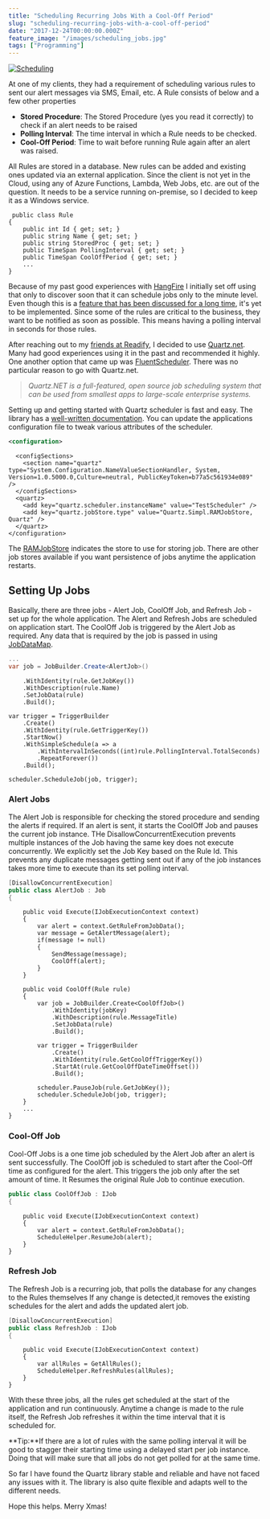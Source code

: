 ```yaml
---
title: "Scheduling Recurring Jobs With a Cool-Off Period"
slug: "scheduling-recurring-jobs-with-a-cool-off-period"
date: "2017-12-24T00:00:00.000Z"
feature_image: "/images/scheduling_jobs.jpg"
tags: ["Programming"]
---
```


[![Scheduling](/images/scheduling_jobs.jpg)](https://flic.kr/p/8ys6Hs)

At one of my clients, they had a requirement of scheduling various rules to sent our alert messages via SMS, Email, etc. A Rule consists of below and a few other properties

*   **Stored Procedure**: The Stored Procedure (yes you read it correctly) to check if an alert needs to be raised
*   **Polling Interval**: The time interval in which a Rule needs to be checked.
*   **Cool-Off Period**: Time to wait before running Rule again after an alert was raised.

All Rules are stored in a database. New rules can be added and existing ones updated via an external application. Since the client is not yet in the Cloud, using any of Azure Functions, Lambda, Web Jobs, etc. are out of the question. It needs to be a service running on-premise, so I decided to keep it as a Windows service.

     public class Rule
    {
        public int Id { get; set; }
        public string Name { get; set; }
        public string StoredProc { get; set; }
        public TimeSpan PollingInterval { get; set; }
        public TimeSpan CoolOffPeriod { get; set; }
        ...
    }
    

Because of my past good experiences with [HangFire](https://www.hangfire.io/) I initially set off using that only to discover soon that it can schedule jobs only to the minute level. Even though this is a [feature that has been discussed for a long time](https://github.com/HangfireIO/Hangfire/issues/167), it's yet to be implemented. Since some of the rules are critical to the business, they want to be notified as soon as possible. This means having a polling interval in seconds for those rules.

After reaching out to my [friends at Readify](/posts/finding-a-job-abroad/), I decided to use [Quartz.net](https://www.quartz-scheduler.net/). Many had good experiences using it in the past and recommended it highly. One another option that came up was [FluentScheduler](https://github.com/fluentscheduler/FluentScheduler). There was no particular reason to go with Quartz.net.

> _Quartz.NET is a full-featured, open source job scheduling system that can be used from smallest apps to large-scale enterprise systems._

Setting up and getting started with Quartz scheduler is fast and easy. The library has a [well-written documentation](https://www.quartz-scheduler.net/documentation/index.html). You can update the applications configuration file to tweak various attributes of the scheduler.

```xml
<configuration>
```
      <configSections>
        <section name="quartz" type="System.Configuration.NameValueSectionHandler, System, Version=1.0.5000.0,Culture=neutral, PublicKeyToken=b77a5c561934e089" />
      </configSections>
      <quartz>
        <add key="quartz.scheduler.instanceName" value="TestScheduler" />
        <add key="quartz.jobStore.type" value="Quartz.Simpl.RAMJobStore, Quartz" />
      </quartz>
    </configuration>
    

The [RAMJobStore](http://www.quartz-scheduler.org/api/2.2.1/org/quartz/simpl/RAMJobStore.html) indicates the store to use for storing job. There are other job stores available if you want persistence of jobs anytime the application restarts.

Setting Up Jobs
---------------

Basically, there are three jobs - Alert Job, CoolOff Job, and Refresh Job - set up for the whole application. The Alert and Refresh Jobs are scheduled on application start. The CoolOff Job is triggered by the Alert Job as required. Any data that is required by the job is passed in using [JobDataMap](https://www.quartz-scheduler.net/documentation/quartz-2.x/tutorial/more-about-jobs.html#jobdatamap).

```csharp
...
var job = JobBuilder.Create<AlertJob>()
```
        .WithIdentity(rule.GetJobKey())
        .WithDescription(rule.Name)
        .SetJobData(rule)
        .Build();
    
    var trigger = TriggerBuilder
        .Create()
        .WithIdentity(rule.GetTriggerKey())
        .StartNow()
        .WithSimpleSchedule(a => a
            .WithIntervalInSeconds((int)rule.PollingInterval.TotalSeconds)
            .RepeatForever())
        .Build();
    
    scheduler.ScheduleJob(job, trigger);
    

### Alert Jobs

The Alert Job is responsible for checking the stored procedure and sending the alerts if required. If an alert is sent, it starts the CoolOff Job and pauses the current job instance. THe DisallowConcurrentExecution prevents multiple instances of the Job having the same key does not execute concurrently. We explicitly set the Job Key based on the Rule Id. This prevents any duplicate messages getting sent out if any of the job instances takes more time to execute than its set polling interval.

```csharp
[DisallowConcurrentExecution]
public class AlertJob : Job
{
```
        public void Execute(IJobExecutionContext context)
        {
            var alert = context.GetRuleFromJobData();
            var message = GetAlertMessage(alert);
            if(message != null)
            {
                SendMessage(message);
                CoolOff(alert);
            }
        }
    
        public void CoolOff(Rule rule)
        {
            var job = JobBuilder.Create<CoolOffJob>()
                .WithIdentity(jobKey)
                .WithDescription(rule.MessageTitle)
                .SetJobData(rule)
                .Build();
    
            var trigger = TriggerBuilder
                .Create()
                .WithIdentity(rule.GetCoolOffTriggerKey())
                .StartAt(rule.GetCoolOffDateTimeOffset())
                .Build();
    
            scheduler.PauseJob(rule.GetJobKey());
            scheduler.ScheduleJob(job, trigger);
        }
        ...
    }
    

### Cool-Off Job

Cool-Off Jobs is a one time job scheduled by the Alert Job after an alert is sent successfully. The CoolOff job is scheduled to start after the Cool-Off time as configured for the alert. This triggers the job only after the set amount of time. It Resumes the original Rule Job to continue execution.

```csharp
public class CoolOffJob : IJob
{
```
        public void Execute(IJobExecutionContext context)
        {
            var alert = context.GetRuleFromJobData();
            ScheduleHelper.ResumeJob(alert);
        }
    }
    

### Refresh Job

The Refresh Job is a recurring job, that polls the database for any changes to the Rules themselves If any change is detected,it removes the existing schedules for the alert and adds the updated alert job.

```csharp
[DisallowConcurrentExecution]
public class RefreshJob : IJob
{
```
        public void Execute(IJobExecutionContext context)
        {
            var allRules = GetAllRules();
            ScheduleHelper.RefreshRules(allRules);
        }
    }
    

With these three jobs, all the rules get scheduled at the start of the application and run continuously. Anytime a change is made to the rule itself, the Refresh Job refreshes it within the time interval that it is scheduled for.

**Tip:**If there are a lot of rules with the same polling interval it will be good to stagger their starting time using a delayed start per job instance. Doing that will make sure that all jobs do not get polled for at the same time.

So far I have found the Quartz library stable and reliable and have not faced any issues with it. The library is also quite flexible and adapts well to the different needs.

Hope this helps. Merry Xmas!